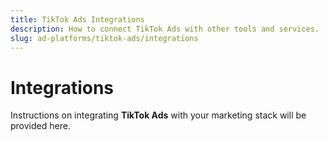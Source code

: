 ```yaml
---
title: TikTok Ads Integrations
description: How to connect TikTok Ads with other tools and services.
slug: ad-platforms/tiktok-ads/integrations
---
```


# Integrations

Instructions on integrating **TikTok Ads** with your marketing stack will be provided here.

